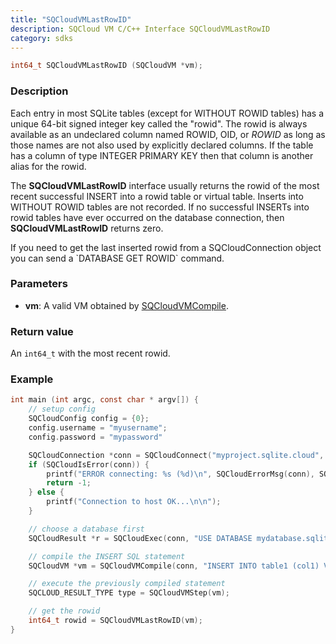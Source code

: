 ```yaml
---
title: "SQCloudVMLastRowID"
description: SQCloud VM C/C++ Interface SQCloudVMLastRowID
category: sdks
---
```


```c
int64_t SQCloudVMLastRowID (SQCloudVM *vm);
```

### Description
Each entry in most SQLite tables (except for WITHOUT ROWID tables) has a unique 64-bit signed integer key called the "rowid". The rowid is always available as an undeclared column named ROWID, OID, or _ROWID_ as long as those names are not also used by explicitly declared columns. If the table has a column of type INTEGER PRIMARY KEY then that column is another alias for the rowid.

The **SQCloudVMLastRowID** interface usually returns the rowid of the most recent successful INSERT into a rowid table or virtual table. Inserts into WITHOUT ROWID tables are not recorded. If no successful INSERTs into rowid tables have ever occurred on the database connection, then **SQCloudVMLastRowID** returns zero.


<Callout type="warning" title="Getting a rowid without a VM">
If you need to get the last inserted rowid from a SQCloudConnection object you can send a `DATABASE GET ROWID` command.
</Callout>

### Parameters
* **vm**: A valid VM obtained by [SQCloudVMCompile](/docs/sdk/c/sqcloudvmcompile).


### Return value
An `int64_t` with the most recent rowid.

### Example
```c
int main (int argc, const char * argv[]) {
    // setup config
    SQCloudConfig config = {0};
    config.username = "myusername";
    config.password = "mypassword"

    SQCloudConnection *conn = SQCloudConnect("myproject.sqlite.cloud", SQCLOUD_DEFAULT_PORT, &config);
    if (SQCloudIsError(conn)) {
        printf("ERROR connecting: %s (%d)\n", SQCloudErrorMsg(conn), SQCloudErrorCode(conn));
        return -1;
    } else {
        printf("Connection to host OK...\n\n");
    }

    // choose a database first
    SQCloudResult *r = SQCloudExec(conn, "USE DATABASE mydatabase.sqlite;");

    // compile the INSERT SQL statement
    SQCloudVM *vm = SQCloudVMCompile(conn, "INSERT INTO table1 (col1) VALUES ('Hello World');", -1, NULL);

    // execute the previously compiled statement
    SQCLOUD_RESULT_TYPE type = SQCloudVMStep(vm);

    // get the rowid
    int64_t rowid = SQCloudVMLastRowID(vm);
}
```